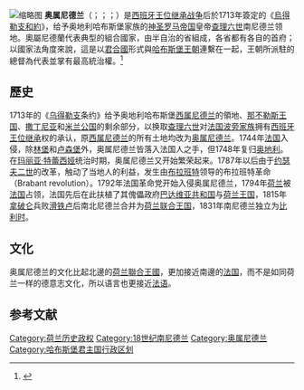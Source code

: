 {{Expand language|time=2017-01-04T18:52:03+00:00}}
{{Infobox former country
|native_name = ''Oostenrijkse Nederlanden''<br/>''Pays-Bas Autrichiens''<br/>''Österreichische Niederlande''<br/>''Belgium Austriacum''
|conventional_long_name = 奥属尼德兰
|common_name = Austrian Netherlands
|continent = Europe
|region = 低地国家
|country = 比利时
|era = [[近代早期|近代早期]]
|status = [[省|省]]
|status_text = [[哈布斯堡王朝|奥地利帝国]]的自治省<br>[[神圣罗马帝国|神圣罗马帝国]]的诸侯国和附庸国
|empire = 
|government_type = [[省份|省份]]
|event_start = [[拉施塔特条约|拉施塔特条约]]
|date_start = 3月7日
|year_start = 1714年
|event_end = [[西普蒙特之战|西普蒙特之战]]
|date_end = 9月18日
|year_end = 1794年
|life_span = 1714–1794
|event1 = [[枫丹白露条约（1785年）|枫丹白露条约]]
|date_event1 =1785年11月8日
|event2 = [[布拉班特革命|布拉班特革命]]
|date_event2 = 1789–1790 
|event_post = [[坎波福尔米奥条约|坎波福尔米奥条约]]
|date_post = 1797
|p1 = 西属尼德兰
|flag_p1 = Flag of the Low Countries.svg
|
|s1 = 法兰西第一共和国
|flag_s1 = Flag of France.svg
|
|image_flag = Austrian Low Countries Flag.svg
|flag = 比利时国旗
|flag_type = 国旗
|image_coat = Coat of arms of the Austrian Netherlands.svg
|symbol = 比利时国徽
|symbol_type = 国徽
|image_map = Austrian Netherlands 1789.svg
|image_map_caption = 1789年的奥属尼德兰。

|capital = [[布鲁塞尔|布鲁塞尔]]
|national_motto = 
|national_anthem = 
|common_languages = [[低地德语|德语]], [[法语|法语]], [[荷兰语|荷兰语]], [[拉丁语|拉丁语]]
|religion = [[天主教会|罗马天主教]]
|currency = [[奥匈帝国克朗|奥匈帝国克朗]]
|
|representative1 = [[欧根亲王|欧根亲王]] <small>(首位)</small>
|representative2 = [[卡尔大公|卡尔大公]] <small>(末位)</small>
|year_representative1 = 1716–1724
|year_representative2 = 1793–1794
|title_representative = [[哈布斯堡荷兰省长列表|总督]]
|
|deputy1 = [[Dominik_von_Königsegg-Rothenfels|洛萨·多米尼克（Lothar Dominik）]] <small>(first)</small>
|deputy2 = {{link-de|弗朗兹·卡尔|Franz Georg Karl von Metternich}} <small>(last)</small>
|year_deputy1 = 1714–1716
|year_deputy2 = 1793–1794
|title_deputy = [[奥地利荷兰的全权代表名单|全权代表]]
|
|legislature = 
|house1 = 
|type_house1 = 
|house2 = 
|type_house2 = 
|
|stat_year1 = 
|stat_area1 = 
|stat_pop1 = 
|today={{flag|Netherlands}}<br/>
{{flag|Belgium}}<br/>{{flag|Germany}}<br/>{{flag|Luxembourg}}
|footnotes = 
}}
{{History of the Low Countries}}
[[File:Austrian_Low_Countries_Flag.svg|缩略图]]
'''奥属尼德兰'''（{{lang-nl|Oostenrijkse Nederlanden}}；{{lang-fr|Pays-Bas Autrichiens}}；{{lang-de|Österreichische Niederlande}}；{{lang-la|Belgium Austriacum}}）是[[西班牙王位继承战争|西班牙王位继承战争]]后於1713年簽定的《[[烏得勒支和約|烏得勒支和約]]》，给予奥地利哈布斯堡家族的[[神圣罗马帝国|神圣罗马帝国]]皇帝[[查理六世_(神圣罗马帝国)|查理六世]]南尼德兰领地。奧屬尼德蘭代表典型的組合國家，由半自治的省組成，各省都有各自的首府；以國家法角度來說，這是以[[共主邦聯|君合國]]形式與[[哈布斯堡王朝|哈布斯堡王朝]]連繫在一起，王朝所派駐的總督為代表並掌有最高統治權。<ref>{{cite book|author=Wolfram Siemann 著、楊惠群　譯|title=梅特涅|publisher=社會科學文獻出版社|isbn=978-7-5201-4599-2|pages=第135頁|date=2019年6月}}</ref>

==歷史==
1713年的《[[乌得勒支|乌得勒支]]条约》给予奥地利哈布斯堡[[西属尼德兰|西属尼德兰]]的領地、[[那不勒斯王國|那不勒斯王国]]、[[撒丁尼亚|撒丁尼亚]]和[[米兰公国|米兰公国]]的剩余部分，以换取[[查理六世_(神圣罗马帝国)|查理六世]]对[[法国|法国]][[波旁王朝|波旁家族]]拥有[[西班牙王位繼承戰爭|西班牙王位继承]]权的承认，原[[西属尼德兰|西属尼德兰]]的所有土地均改为[[奥属尼德兰|奥属尼德兰]]。1744年[[法国|法国]]入侵，除[[林堡|林堡]]和[[卢森堡|卢森堡]]外，奥属尼德兰皆落入法国人之手，但1748年复归[[奥地利|奥地利]]。在[[玛丽亚·特蕾西娅|玛丽亚·特蕾西娅]]统治时期，奥属尼德兰又开始繁荣起来。1787年以后由于[[约瑟夫二世_(神圣罗马帝国)|约瑟夫二世]]的改革，触动了当地人的利益，发生由[[布拉班特公国|布拉班特]]领导的布拉班特革命（Brabant revolution）。1792年法国革命党开始入侵奥属尼德兰，1794年[[荷兰|荷兰]]被[[法国|法国]]占领，法国先后在此扶植了其傀儡政府[[巴達維亞共和國|巴达维亚共和国]]与[[荷兰王国_(傀儡国)|荷兰王国]]，1815年[[拿破仑|拿破仑]]兵败[[滑铁卢战役|滑铁卢]]后南北尼德兰合并为[[荷蘭聯合王國|荷兰联合王国]]，1831年南尼德兰独立为[[比利时|比利时]]。

== 文化 ==
奥属尼德兰的文化比起北邊的[[荷兰聯合王國|荷兰聯合王國]]，更加接近南邊的[[法国|法国]]，而不是如同荷兰一样的德意志文化，所以语言也更接近[[法语|法语]]。

==参考文献==
{{Reflist}}
[[Category:荷兰历史政权|Category:荷兰历史政权]]
[[Category:18世纪南尼德兰|Category:18世纪南尼德兰]]
[[Category:奥属尼德兰|Category:奥属尼德兰]]
[[Category:哈布斯堡君主国行政区划|Category:哈布斯堡君主国行政区划]]